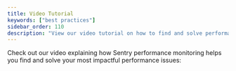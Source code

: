 ```yaml
---
title: Video Tutorial
keywords: ["best practices"]
sidebar_order: 110
description: "View our video tutorial on how to find and solve performance issues."
---
```


Check out our video explaining how Sentry performance monitoring helps you find and solve your most impactful performance issues:

<YouTubeEmbed id="Ap5lQg7UL-s" />
